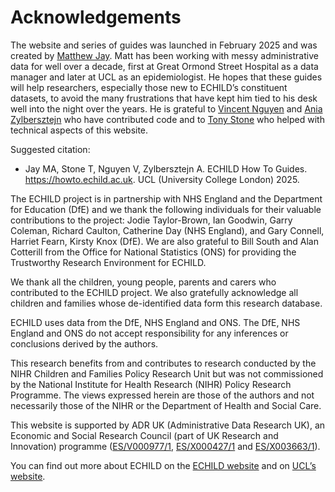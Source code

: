 # Acknowledgements {.unnumbered}

The website and series of guides was launched in February 2025 and was created by [Matthew Jay](https://profiles.ucl.ac.uk/60536-matthew-jay){target="_blank"}. Matt has been working with messy administrative data for well over a decade, first at Great Ormond Street Hospital as a data manager and later at UCL as an epidemiologist. He hopes that these guides will help researchers, especially those new to ECHILD's constituent datasets, to avoid the many frustrations that have kept him tied to his desk well into the night over the years. He is grateful to [Vincent Nguyen](https://profiles.ucl.ac.uk/64668-vincent-grigori){target="_blank"} and [Ania Zylbersztejn](https://profiles.ucl.ac.uk/47044-ania-zylbersztejn){target="_blank"} who have contributed code and to [Tony Stone](https://profiles.ucl.ac.uk/92864-tony-stone){target="_blank"} who helped with technical aspects of this website.

Suggested citation:

* Jay MA, Stone T, Nguyen V, Zylbersztejn A. ECHILD How To Guides. [https://howto.echild.ac.uk](https://howto.echild.ac.uk){target="_blank"}. UCL (University College London) 2025.

The ECHILD project is in partnership with NHS England and the Department for Education (DfE) and we thank the following individuals for their valuable contributions to the project: Jodie Taylor-Brown, Ian Goodwin, Garry Coleman, Richard Caulton, Catherine Day (NHS England), and Gary Connell, Harriet Fearn, Kirsty Knox (DfE). We are also grateful to Bill South and Alan Cotterill from the Office for National Statistics (ONS) for providing the Trustworthy Research Environment for ECHILD.

We thank all the children, young people, parents and carers who contributed to the ECHILD project. We also gratefully acknowledge all children and families whose de-identified data form this research database.

ECHILD uses data from the DfE, NHS England and ONS. The DfE, NHS England and ONS do not accept responsibility for any inferences or conclusions derived by the authors.

This research benefits from and contributes to research conducted by the NIHR Children and Families Policy Research Unit but was not commissioned by the National Institute for Health Research (NIHR) Policy Research Programme. The views expressed herein are those of the authors and not necessarily those of the NIHR or the Department of Health and Social Care.

This website is supported by ADR UK (Administrative Data Research UK), an Economic and Social Research Council (part of UK Research and Innovation) programme ([ES/V000977/1](https://gtr.ukri.org/projects?ref=ES/X003663/1){target="_blank"}, [ES/X000427/1](https://gtr.ukri.org/projects?ref=ES/X000427/1){target="_blank"} and [ES/X003663/1](https://gtr.ukri.org/projects?ref=ES/X003663/1){target="_blank"}).

You can find out more about ECHILD on the [ECHILD website](https://www.echild.ac.uk/){target="_blank"} and on [UCL's website](https://www.ucl.ac.uk/child-health/research/population-policy-and-practice-research-and-teaching-department/cenb-clinical-20){target="_blank"}. 
